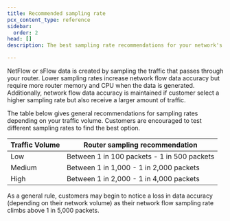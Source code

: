 ```yaml
---
title: Recommended sampling rate
pcx_content_type: reference
sidebar:
  order: 2
head: []
description: The best sampling rate recommendations for your network's traffic volume.

---
```



<GlossaryTooltip term="NetFlow">NetFlow</GlossaryTooltip> or <GlossaryTooltip term="sFlow">sFlow</GlossaryTooltip> data is created by <GlossaryTooltip term="sampling">sampling</GlossaryTooltip> the traffic that passes through your router. Lower sampling rates increase network flow data accuracy but require more router memory and CPU when the data is generated. Additionally, network flow data accuracy is maintained if customer select a higher sampling rate but also receive a larger amount of traffic.

The table below gives general recommendations for sampling rates depending on your traffic volume. Customers are encouraged to test different sampling rates to find the best option.

| Traffic Volume | Router sampling recommendation              |
| -------------- | ------------------------------------------- |
| Low            | Between 1 in 100 packets - 1 in 500 packets |
| Medium         | Between 1 in 1,000 - 1 in 2,000 packets     |
| High           | Between 1 in 2,000 - 1 in 4,000 packets     |

As a general rule, customers may begin to notice a loss in data accuracy (depending on their network volume) as their network flow sampling rate climbs above 1 in 5,000 packets.
